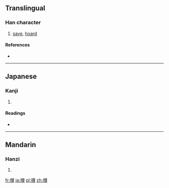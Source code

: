 {{also|攢}}
==Translingual==

===Han character===
{{Han char|rn=64|rad=手|as=15|sn=18|four=|canj=手手人金 (QQOC)}}

# [[save]], [[hoard]]

====References====
* {{Han ref|kx=0462.040|dkj=12933|dj=0811.120|hdz=31978.090|uh=6505|ud=25861}}

----

==Japanese==

===Kanji===
{{ja-kanji|grade=|rs=手15}}

# {{defn|Japanese|sort=手15}}

====Readings====
* {{ja-readings|on=[[さん]] (san)|kun=[[あつまる]] (atsumaru)}}

----

==Mandarin==

===Hanzi===
{{cmn-hanzi|pin=[[zǎn]] ([[zan3]])|wg=tsan<sup>3</sup>}}

# {{defn|Mandarin|sort=手15}}

[[fr:攅]]
[[ja:攅]]
[[pl:攅]]
[[zh:攅]]